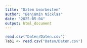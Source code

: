 ```yaml
---
title: "Daten bearbeiten"
author: "Benjamin Nicklas"
date: "2025-05-04"
output: html_document
---
```



```r
read.csv("Daten/Daten.csv")
Tab1 <- read.csv("Daten/Daten.csv")
```


